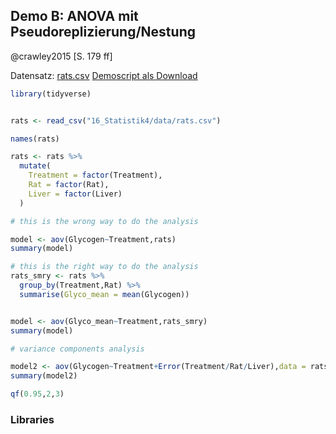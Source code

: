 ## Demo B: ANOVA mit Pseudoreplizierung/Nestung

@crawley2015[S. 179 ff]

Datensatz: [rats.csv](16_Statistik4/data/rats.csv)
[Demoscript als Download](16_Statistik4/RFiles/Demo_B_Pseudoreplik.R)


```r
library(tidyverse)


rats <- read_csv("16_Statistik4/data/rats.csv")

names(rats)
```

```r
rats <- rats %>%
  mutate(
    Treatment = factor(Treatment),
    Rat = factor(Rat),
    Liver = factor(Liver)
  )
```


```r
# this is the wrong way to do the analysis

model <- aov(Glycogen~Treatment,rats)
summary(model)
```


```r
# this is the right way to do the analysis
rats_smry <- rats %>%
  group_by(Treatment,Rat) %>%
  summarise(Glyco_mean = mean(Glycogen))


model <- aov(Glyco_mean~Treatment,rats_smry)
summary(model)

```

```r
# variance components analysis

model2 <- aov(Glycogen~Treatment+Error(Treatment/Rat/Liver),data = rats)
summary(model2)
```

```r
qf(0.95,2,3)
```
### Libraries

```r
```

